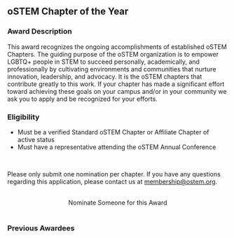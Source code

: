 
<SiteLayout title="Awards - Overall Chapter" accent="apricot">

<div>

## oSTEM Chapter of the Year

### Award Description

This award recognizes the ongoing accomplishments of established oSTEM Chapters.
The guiding purpose of the oSTEM organization is to empower LGBTQ+ people in
STEM to succeed personally, academically, and professionally by cultivating
environments and communities that nurture innovation, leadership, and advocacy.
It is the oSTEM chapters that contribute greatly to this work. If your chapter
has made a significant effort toward achieving these goals on your campus and/or
in your community we ask you to apply and be recognized for your efforts.

### Eligibility

- Must be a verified Standard oSTEM Chapter or Affiliate Chapter of active
  status
- Must have a representative attending the oSTEM Annual Conference

<br />

Please only submit one nomination per chapter. If you have any questions
regarding this application, please contact us at membership@ostem.org.

<br />
<div align="center">
  <AwardCardButton url="https://form.jotform.com/231424936571357">
    Nominate Someone for this Award
  </AwardCardButton>
</div>

</div>

<br />

<div>

### Previous Awardees

<div className="grid gap-8 md:grid-cols-2 my-1">
  <AwardeeCard
    awardeeName="oSTEM at Texas A&M University"
    awardYear={2022}
    profileImg="/images/awards/chapter-award/Texas-A&M-2022.png"
    altDesc="logo of Texas A&M University"
    width={180}
    height={150}
  />
  <AwardeeCard
    awardeeName="oSTEM at University of Kansas"
    awardYear={2021}
    profileImg="/images/awards/chapter-award/university-of-kansas-2016.png"
    altDesc="logo of University of Kansas"
    width={200}
    height={171}
  />
  <AwardeeCard
    awardeeName="oSTEM at University of Central Florida"
    awardYear={2020}
    profileImg="/images/awards/chapter-award/UCF-Logo-2020.png"
    altDesc="logo of University of Central Florida"
    width={360}
    height={200}
  />
  <AwardeeCard
    awardeeName="oSTEM at University of California San Diego"
    awardYear={2019}
    profileImg="/images/awards/chapter-award/ucsd-logo-2019.png"
    altDesc="logo of University of California San Diego"
    width={360}
    height={60}
  />
  <AwardeeCard
    awardeeName="oSTEM at Colorado School of Mines"
    awardYear={2018}
    profileImg="/images/awards/chapter-award/colorado-school-of-mines-2018.png"
    altDesc="logo of Colorado School of Mines"
    width={360}
    height={96.25}
  />
  <AwardeeCard
    awardeeName="oSTEM at New York University"
    awardYear={2017}
    profileImg="/images/awards/chapter-award/nyu-logo-2017.jpeg"
    altDesc="logo of New York University"
    width={200}
    height={200}
  />
  <AwardeeCard
    awardeeName="oSTEM at University of Kansas"
    awardYear={2016}
    profileImg="/images/awards/chapter-award/university-of-kansas-2016.png"
    altDesc="logo of University of Kansas"
    width={200}
    height={171}
  />
</div>

</div>

</SiteLayout>
